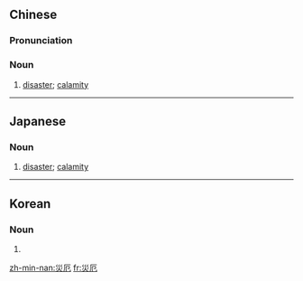 {{also|灾厄}}
==Chinese==
{{zh-forms|s=灾厄|alt=災阨}}

===Pronunciation===
{{zh-pron
|m=zāi'è
|c=zoi1 ak1,zoi1 aak1
|mn=tw,xm,zz:chai-eh
|cat=n
}}

===Noun===
{{zh-noun}}

# [[disaster]]; [[calamity]]

----

==Japanese==
{{ja-kanjitab|さい|やく|yomi=on}}

===Noun===
{{ja-noun|さいやく}}

# [[disaster]]; [[calamity]]

----

==Korean==
{{ko-hanjatab}}

===Noun===
{{ko-noun|hj|hangeul=재액}}

# {{hanja form of|재액|[[calamity]], [[disaster]]}}

[[zh-min-nan:災厄]]
[[fr:災厄]]